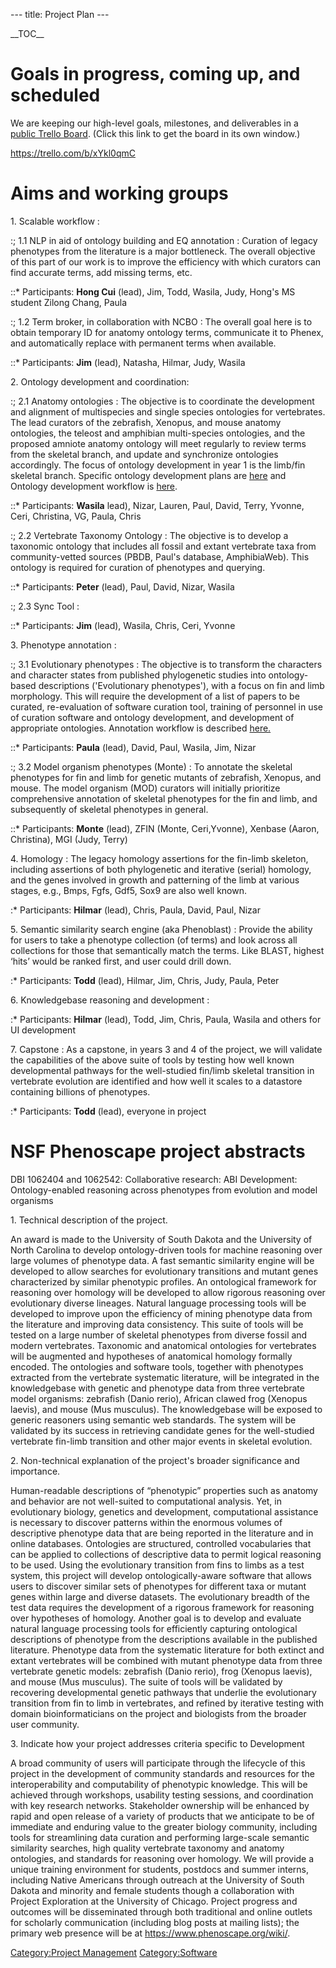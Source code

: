 ---
title: Project Plan
---

__TOC__
= Goals in progress, coming up, and scheduled =

We are keeping our high-level goals, milestones, and deliverables in a [https://trello.com/b/xYkl0qmC public Trello Board]. (Click this link to get the board in its own window.)

<embedurl>https://trello.com/b/xYkl0qmC</embedurl>

= Aims and working groups =

; 1. Scalable workflow :

:; 1.1 NLP in aid of ontology building and EQ annotation : Curation of legacy phenotypes from the literature is a major bottleneck. The overall objective of this part of our work is to improve the efficiency with which curators can find accurate terms, add missing terms, etc.
::* Participants: '''Hong Cui''' (lead), Jim, Todd, Wasila, Judy, Hong's MS student Zilong Chang, Paula

:; 1.2 Term broker, in collaboration with NCBO : The overall goal here is to obtain temporary ID for anatomy ontology terms, communicate it to Phenex, and automatically replace with permanent terms when available.
::* Participants: '''Jim''' (lead), Natasha, Hilmar, Judy, Wasila

; 2. Ontology development and coordination:

:; 2.1 Anatomy ontologies : The objective is to coordinate the development and alignment of multispecies and single species ontologies for vertebrates.  The lead curators of the zebrafish, Xenopus, and mouse anatomy ontologies, the teleost and amphibian multi-species ontologies, and the proposed amniote anatomy ontology will meet regularly to review terms from the skeletal branch, and update and synchronize ontologies accordingly. The focus of ontology development in year 1 is the limb/fin skeletal branch. Specific ontology development plans are [[Ontologies | here]] and Ontology development workflow is [[Ontology workflow | here]].
::* Participants: '''Wasila''' lead), Nizar, Lauren, Paul, David, Terry, Yvonne, Ceri, Christina, VG, Paula, Chris

:; 2.2 Vertebrate Taxonomy Ontology : The objective is to develop a taxonomic ontology that includes all fossil and extant vertebrate taxa from community-vetted sources (PBDB, Paul's database, AmphibiaWeb).  This ontology is required for curation of phenotypes and querying.
::* Participants: '''Peter''' (lead), Paul, David, Nizar, Wasila

:; 2.3 Sync Tool :
::* Participants: '''Jim''' (lead), Wasila, Chris, Ceri, Yvonne

; 3. Phenotype annotation :

:; 3.1 Evolutionary phenotypes : The objective is to transform the characters and character states from published phylogenetic studies into ontology-based descriptions ('Evolutionary phenotypes'), with a focus on fin and limb morphology.  This will require the development of a list of papers to be curated, re-evaluation of software curation tool, training of personnel in use of curation software and ontology development, and development of appropriate ontologies. Annotation workflow is described [[Curation workflow | here.]]
::* Participants: '''Paula''' (lead), David, Paul, Wasila, Jim, Nizar

:; 3.2 Model organism phenotypes (Monte) : To annotate the skeletal phenotypes for fin and limb for genetic mutants of zebrafish, Xenopus, and mouse. The model organism (MOD) curators will initially prioritize comprehensive annotation of skeletal phenotypes for the fin and limb, and subsequently of skeletal phenotypes in general.
::* Participants: '''Monte''' (lead), ZFIN (Monte, Ceri,Yvonne), Xenbase (Aaron, Christina), MGI (Judy, Terry)

; 4. Homology : The legacy homology assertions for the fin-limb skeleton, including assertions of both phylogenetic and iterative (serial) homology, and the genes involved in growth and patterning of the limb at various stages, e.g., Bmps, Fgfs, Gdf5, Sox9 are also well known.
:* Participants: '''Hilmar''' (lead), Chris, Paula, David, Paul, Nizar

; 5. Semantic similarity search engine (aka Phenoblast) : Provide the ability for users to take a phenotype collection (of terms) and look across all collections for those that semantically match the terms. Like BLAST, highest ‘hits’ would be ranked first, and user could drill down.
:* Participants: '''Todd''' (lead), Hilmar, Jim, Chris, Judy, Paula, Peter

; 6. Knowledgebase reasoning and development :
:* Participants: '''Hilmar''' (lead), Todd, Jim, Chris, Paula, Wasila and others for UI development

; 7. Capstone : As a capstone, in years 3 and 4 of the project, we will validate the capabilities of the above suite of tools by testing how well known developmental pathways for the well-studied fin/limb skeletal transition in vertebrate evolution are identified and how well it scales to a datastore containing billions of phenotypes.
:* Participants: '''Todd''' (lead), everyone in project

= NSF Phenoscape project abstracts =
DBI 1062404 and 1062542: Collaborative research: ABI Development: Ontology-enabled reasoning across phenotypes from evolution and model organisms

1. Technical description of the project.

An award is made to the University of South Dakota and the University of North Carolina to develop ontology-driven tools for machine reasoning over large volumes of phenotype data.  A fast semantic similarity engine will be developed to allow searches for evolutionary transitions and mutant genes characterized by similar phenotypic profiles.  An ontological framework for reasoning over homology will be developed to allow rigorous reasoning over evolutionary diverse lineages.  Natural language processing tools will be developed to improve upon the efficiency of mining phenotype data from the literature and improving data consistency. This suite of tools will be tested on a large number of skeletal phenotypes from diverse fossil and modern vertebrates.  Taxonomic and anatomical ontologies for vertebrates will be augmented and hypotheses of anatomical homology formally encoded.  The ontologies and software tools, together with phenotypes extracted from the vertebrate systematic literature, will be integrated in the knowledgebase with genetic and phenotype data from three vertebrate model organisms: zebrafish (Danio rerio),  African clawed frog (Xenopus laevis), and mouse (Mus musculus).  The knowledgebase will be exposed to generic reasoners using semantic web standards.  The system will be validated by its success in retrieving candidate genes for the well-studied vertebrate fin-limb transition and other major events in skeletal evolution.

2. Non-technical explanation of the project's broader significance and importance.

Human-readable descriptions of “phenotypic” properties such as anatomy and behavior are not well-suited to computational analysis.  Yet, in evolutionary biology, genetics and development, computational assistance is necessary to discover patterns within the enormous volumes of descriptive phenotype data that are being reported in the literature and in online databases.  Ontologies are structured, controlled vocabularies that can be applied to collections of descriptive data to permit logical reasoning to be used. Using the evolutionary transition from fins to limbs as a test system, this project will develop ontologically-aware software that allows users to discover similar sets of phenotypes for different taxa or mutant genes within large and diverse datasets.  The evolutionary breadth of the test data requires the development of a rigorous framework for reasoning over hypotheses of homology.  Another goal is to develop and evaluate natural language processing tools for efficiently capturing ontological descriptions of phenotype from the descriptions available in the published literature. Phenotype data from the systematic literature for both extinct and extant vertebrates will be combined with mutant phenotype data from three vertebrate genetic models: zebrafish (Danio rerio), frog (Xenopus laevis), and mouse (Mus musculus).   The suite of tools will be validated by recovering developmental genetic pathways that underlie the evolutionary transition from fin to limb in vertebrates, and refined by iterative testing with domain bioinformaticians on the project and biologists from the broader user community.

3. Indicate how your project addresses criteria specific to Development

A broad community of users will participate through the lifecycle of this project in the development of community standards and resources for the interoperability and computability of phenotypic knowledge. This will be achieved through workshops, usability testing sessions, and coordination with key research networks.  Stakeholder ownership will be enhanced by rapid and open release of a variety of products that we anticipate to be of immediate and enduring value to the greater biology community, including tools for streamlining data curation and performing large-scale semantic similarity searches, high quality vertebrate taxonomy and anatomy ontologies, and standards for reasoning over homology.   We will provide a unique training environment for students, postdocs and summer interns, including Native Americans through outreach at the University of South Dakota and minority and female students though a collaboration with Project Exploration at the University of Chicago.  Project progress and outcomes will be disseminated through both traditional and online outlets for scholarly communication (including blog posts at mailing lists); the primary web presence will be at https://www.phenoscape.org/wiki/.

[[Category:Project Management]]
[[Category:Software]]